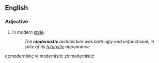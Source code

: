 ==English==
===Adjective===
{{en-adj}}

#In modern [[style]].
#:''The '''modernistic''' architecture was both ugly and unfunctional, in spite of its [[futuristic]] appearance.''

[[et:modernistic]]
[[vi:modernistic]]
[[zh:modernistic]]